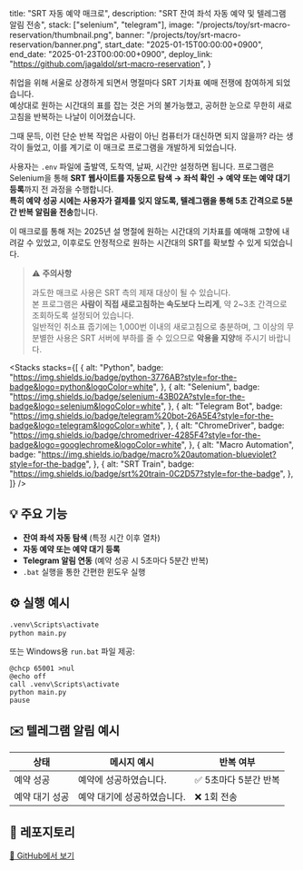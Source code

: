 
  title: "SRT 자동 예약 매크로",
  description: "SRT 잔여 좌석 자동 예약 및 텔레그램 알림 전송",
  stack: ["selenium", "telegram"],
  image: "/projects/toy/srt-macro-reservation/thumbnail.png",
  banner: "/projects/toy/srt-macro-reservation/banner.png",
  start_date: "2025-01-15T00:00:00+0900",
  end_date: "2025-01-23T00:00:00+0900",
  deploy_link: "https://github.com/jagaldol/srt-macro-reservation",
}

취업을 위해 서울로 상경하게 되면서 명절마다 SRT 기차표 예매 전쟁에 참여하게 되었습니다.  
예상대로 원하는 시간대의 표를 잡는 것은 거의 불가능했고, 공허한 눈으로 무한히 새로고침을 반복하는 나날이 이어졌습니다.

그때 문득, 이런 단순 반복 작업은 사람이 아닌 컴퓨터가 대신하면 되지 않을까? 라는 생각이 들었고, 이를 계기로 이 매크로 프로그램을 개발하게 되었습니다.

사용자는 `.env` 파일에 출발역, 도착역, 날짜, 시간만 설정하면 됩니다. 프로그램은 Selenium을 통해 **SRT 웹사이트를 자동으로 탐색 → 좌석 확인 → 예약 또는 예약 대기 등록**까지 전 과정을 수행합니다.  
**특히 예약 성공 시에는 사용자가 결제를 잊지 않도록, 텔레그램을 통해 5초 간격으로 5분간 반복 알림을 전송**합니다.

이 매크로를 통해 저는 2025년 설 명절에 원하는 시간대의 기차표를 예매해 고향에 내려갈 수 있었고, 이후로도 안정적으로 원하는 시간대의 SRT를 확보할 수 있게 되었습니다.

> ⚠️ **주의사항**
>
> 과도한 매크로 사용은 SRT 측의 제재 대상이 될 수 있습니다.  
> 본 프로그램은 **사람이 직접 새로고침하는 속도보다 느리게**, 약 2~3초 간격으로 조회하도록 설정되어 있습니다.  
> 일반적인 취소표 줍기에는 1,000번 이내의 새로고침으로 충분하며, 그 이상의 무분별한 사용은 SRT 서버에 부하를 줄 수 있으므로 **악용을 지양**해 주시기 바랍니다.

<Stacks
  stacks={[
    {
      alt: "Python",
      badge: "https://img.shields.io/badge/python-3776AB?style=for-the-badge&logo=python&logoColor=white",
    },
    {
      alt: "Selenium",
      badge: "https://img.shields.io/badge/selenium-43B02A?style=for-the-badge&logo=selenium&logoColor=white",
    },
    {
      alt: "Telegram Bot",
      badge: "https://img.shields.io/badge/telegram%20bot-26A5E4?style=for-the-badge&logo=telegram&logoColor=white",
    },
    {
      alt: "ChromeDriver",
      badge: "https://img.shields.io/badge/chromedriver-4285F4?style=for-the-badge&logo=googlechrome&logoColor=white",
    },
    {
      alt: "Macro Automation",
      badge: "https://img.shields.io/badge/macro%20automation-blueviolet?style=for-the-badge",
    },
    {
      alt: "SRT Train",
      badge: "https://img.shields.io/badge/srt%20train-0C2D57?style=for-the-badge",
    },
  ]}
/>

## 💡 주요 기능

- **잔여 좌석 자동 탐색** (특정 시간 이후 열차)
- **자동 예약 또는 예약 대기 등록**
- **Telegram 알림 연동** (예약 성공 시 5초마다 5분간 반복)
- `.bat` 실행을 통한 간편한 윈도우 실행

## ⚙️ 실행 예시

```bash
.venv\Scripts\activate
python main.py
```

또는 Windows용 `run.bat` 파일 제공:

```batch
@chcp 65001 >nul
@echo off
call .venv\Scripts\activate
python main.py
pause
```

## ✉️ 텔레그램 알림 예시

| 상태           | 메시지 예시                 | 반복 여부             |
| -------------- | --------------------------- | --------------------- |
| 예약 성공      | 예약에 성공하였습니다.      | ✅ 5초마다 5분간 반복 |
| 예약 대기 성공 | 예약 대기에 성공하였습니다. | ❌ 1회 전송           |

## 🚀 레포지토리

[🔗 GitHub에서 보기](https://github.com/jagaldol/srt-macro-reservation)
